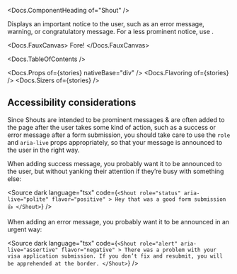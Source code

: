


<Meta of={stories} />

<Docs.ComponentHeading of="Shout" />

Displays an important notice to the user, such as an error message, warning, or
congratulatory message. For a less prominent notice, use <Docs of="Aside" />.

<Docs.FauxCanvas>
  <Shout flavor="negative" role="alert" aria-live="assertive">
    Fore!
  </Shout>
</Docs.FauxCanvas>

<Docs.TableOfContents />

<Docs.Props of={stories} nativeBase="div" />
<Docs.Flavoring of={stories} />
<Docs.Sizers of={stories} />

## Accessibility considerations

Since Shouts are intended to be prominent messages & are often added to the page
after the user takes some kind of action, such as a success or error message
after a form submission, you should take care to use the `role` and `aria-live`
props appropriately, so that your message is announced to the user in the right
way.

When adding success message, you probably want it to be announced to the user,
but without yanking their attention if they’re busy with something else:

<Source
  dark
  language="tsx"
  code={`
    <Shout
      role="status"
      aria-live="polite"
      flavor="positive"
    >
      Hey that was a good form submission 👍
    </Shout>
  `}
/>

When adding an error message, you probably want it to be announced in an urgent
way:

<Source
  dark
  language="tsx"
  code={`
    <Shout
      role="alert"
      aria-live="assertive"
      flavor="negative"
    >
      There was a problem with your visa application submission. If you don’t
      fix and resubmit, you will be apprehended at the border.
    </Shout>
  `}
/>

